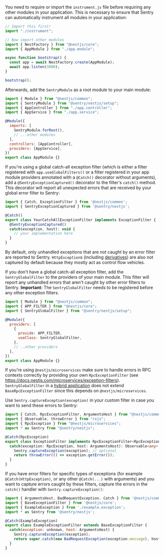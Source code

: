 <PlatformContent includePath="getting-started-config" />

You need to require or import the `instrument.js` file before requiring any other modules in your application. This is necessary to ensure that Sentry can automatically instrument all modules in your application:

```javascript {filename: main.ts} {1-2}
// Import this first!
import "./instrument";

// Now import other modules
import { NestFactory } from "@nestjs/core";
import { AppModule } from "./app.module";

async function bootstrap() {
  const app = await NestFactory.create(AppModule);
  await app.listen(3000);
}

bootstrap();
```

Afterwards, add the `SentryModule` as a root module to your main module:

```javascript {filename: app.module.ts} {2, 8}
import { Module } from "@nestjs/common";
import { SentryModule } from "@sentry/nestjs/setup";
import { AppController } from "./app.controller";
import { AppService } from "./app.service";

@Module({
  imports: [
    SentryModule.forRoot(),
    // ...other modules
  ],
  controllers: [AppController],
  providers: [AppService],
})
export class AppModule {}
```

If you're using a global catch-all exception filter (which is either a filter registered with `app.useGlobalFilters()` or a filter registered in your app module providers annotated with a `@Catch()` decorator without arguments), add a `@SentryExceptionCaptured()` decorator to the filter's `catch()` method.
This decorator will report all unexpected errors that are received by your global error filter to Sentry:

```javascript {2, 6}
import { Catch, ExceptionFilter } from '@nestjs/common';
import { SentryExceptionCaptured } from '@sentry/nestjs';

@Catch()
export class YourCatchAllExceptionFilter implements ExceptionFilter {
  @SentryExceptionCaptured()
  catch(exception, host): void {
    // your implementation here
  }
}
```

By default, only unhandled exceptions that are not caught by an error filter are reported to Sentry.
`HttpException`s (including [derivatives](https://docs.nestjs.com/exception-filters#built-in-http-exceptions)) are also not captured by default because they mostly act as control flow vehicles.

If you don't have a global catch-all exception filter, add the `SentryGlobalFilter` to the providers of your main module.
This filter will report any unhandled errors that aren't caught by other error filters to Sentry.
**Important:** The `SentryGlobalFilter` needs to be registered before any other exception filters.

```javascript {2-3, 7-10}
import { Module } from "@nestjs/common";
import { APP_FILTER } from "@nestjs/core";
import { SentryGlobalFilter } from "@sentry/nestjs/setup";

@Module({
  providers: [
    {
      provide: APP_FILTER,
      useClass: SentryGlobalFilter,
    },
    // ..other providers
  ],
})
export class AppModule {}
```

<Expandable title="Are you using Microservices?">

If you're using `@nestjs/microservices` make sure to handle errors in RPC contexts correctly by providing your own `RpcExceptionFilter` (see https://docs.nestjs.com/microservices/exception-filters).
`SentryGlobalFilter` in a [hybrid application](https://docs.nestjs.com/faq/hybrid-application) does not extend `BaseRpcExceptionFilter` since this depends on `@nestjs/microservices`.

Use `Sentry.captureException(exception)` in your custom filter in case you want to send these errors to Sentry:

```typescript
import { Catch, RpcExceptionFilter, ArgumentsHost } from "@nestjs/common";
import { Observable, throwError } from "rxjs";
import { RpcException } from "@nestjs/microservices";
import * as Sentry from "@sentry/nestjs";

@Catch(RpcException)
export class ExceptionFilter implements RpcExceptionFilter<RpcException> {
  catch(exception: RpcException, host: ArgumentsHost): Observable<any> {
    Sentry.captureException(exception); // optional
    return throwError(() => exception.getError());
  }
}
```

</Expandable>

If you have error filters for specific types of exceptions (for example `@Catch(HttpException)`, or any other `@Catch(...)` with arguments) and you want to capture errors caught by these filters, capture the errors in the `catch()` handler with `Sentry.captureException()`:

```javascript {4-9}
import { ArgumentsHost, BadRequestException, Catch } from '@nestjs/common';
import { BaseExceptionFilter } from '@nestjs/core';
import { ExampleException } from './example.exception';
import * as Sentry from '@sentry/nestjs';

@Catch(ExampleException)
export class ExampleExceptionFilter extends BaseExceptionFilter {
  catch(exception: unknown, host: ArgumentsHost) {
    Sentry.captureException(exception);
    return super.catch(new BadRequestException(exception.message), host)
  }
}
```
